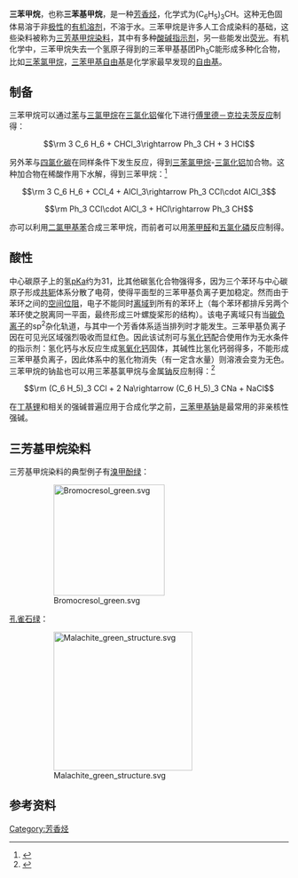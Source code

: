 {{chembox
| Name = 三苯甲烷
| NameEn = Triphenylmethane
| verifiedrevid = 405920957
| ImageFile = Triphenylmethan.svg
| IUPACName = Triphenylmethane
| OtherNames = 1,1',1"-Methylidynetrisbenzene
| Section1 = {{Chembox Identifiers
| ChemSpiderID_Ref = {{chemspidercite|correct|chemspider}}
| ChemSpiderID = 10169
| InChI = 1/C19H16/c1-4-10-16(11-5-1)19(17-12-6-2-7-13-17)18-14-8-3-9-15-18/h1-15,19H
| InChIKey = AAAQKTZKLRYKHR-UHFFFAOYAF
| StdInChI_Ref = {{stdinchicite|correct|chemspider}}
| StdInChI = 1S/C19H16/c1-4-10-16(11-5-1)19(17-12-6-2-7-13-17)18-14-8-3-9-15-18/h1-15,19H
| StdInChIKey_Ref = {{stdinchicite|correct|chemspider}}
| StdInChIKey = AAAQKTZKLRYKHR-UHFFFAOYSA-N
| CASNo_Ref = {{cascite|correct|CAS}}
| CASNo = 519-73-3
| EINECS = 208-275-0
| PubChem = 10614
| SMILES = c1c(cccc1)C(c2ccccc2)c3ccccc3
}}
| Section2 = {{Chembox Properties
| Formula = C<sub>19</sub>H<sub>16</sub>
| MolarMass = 244.33
| Appearance =
| Density = 1.014 g/cm<sup>3</sup>
| MeltingPt = 92-94 ℃
| BoilingPt = 359 ℃
| Solubility = 不溶
  }}
| Section3 = {{Chembox Hazards
| RPhrases = {{R36}}, {{R37}}, {{R38}}
| ExternalMSDS = [http://ptcl.chem.ox.ac.uk/MSDS/TR/triphenylmethane.html External MSDS]|   MainHazards =
| FlashPt =
| Autoignition =
  }}
}}
'''三苯甲烷'''，也称'''三苯基甲烷'''，是一种[[芳香烃|芳香烃]]，化学式为(C<sub>6</sub>H<sub>5</sub>)<sub>3</sub>CH。这种无色固体易溶于非[[极性|极性]]的[[有机溶剂|有机溶剂]]，不溶于水。三苯甲烷是许多人工合成染料的基础，这些染料被称为[[三芳基甲烷染料|三芳基甲烷染料]]，其中有多种[[酸碱指示剂|酸碱指示剂]]，另一些能发出[[荧光|荧光]]。有机化学中，三苯甲烷失去一个氢原子得到的三苯甲基基团Ph<sub>3</sub>C能形成多种化合物，比如[[三苯氯甲烷|三苯氯甲烷]]，[[三苯甲基自由基|三苯甲基自由基]]是化学家最早发现的[[自由基|自由基]]。

== 制备 ==

三苯甲烷可以通过[[苯|苯]]与[[三氯甲烷|三氯甲烷]]在[[三氯化铝|三氯化铝]]催化下进行[[傅里德－克拉夫茨反应|傅里德－克拉夫茨反应]]制得：
:<math>\rm 3 C_6 H_6 + CHCl_3\rightarrow Ph_3 CH + 3 HCl</math>

另外苯与[[四氯化碳|四氯化碳]]在同样条件下发生反应，得到[[三苯氯甲烷|三苯氯甲烷]]-[[三氯化铝|三氯化铝]]加合物。这种加合物在稀酸作用下水解，得到三苯甲烷：<ref>{{OrgSynth | title = Triphenylmethane | author = J. F. Norris | year=1941| collvol = 1 | collvolpages = 548 | prep = cv1p0548}}</ref>

:<math>\rm 3 C_6 H_6 + CCl_4 + AlCl_3\rightarrow Ph_3 CCl\cdot AlCl_3</math>
:<math>\rm Ph_3 CCl\cdot AlCl_3 + HCl\rightarrow Ph_3 CH</math>

亦可以利用[[二氯甲基苯|二氯甲基苯]]合成三苯甲烷，而前者可以用[[苯甲醛|苯甲醛]]和[[五氯化磷|五氯化磷]]反应制得。

== 酸性 ==

中心碳原子上的氢[[pKa|pKa]]约为31，比其他碳氢化合物强得多，因为三个苯环与中心碳原子形成[[共轭|共轭]]体系分散了电荷，使得平面型的三苯甲基负离子更加稳定。然而由于苯环之间的[[空间位阻|空间位阻]]，电子不能同时[[离域|离域]]到所有的苯环上（每个苯环都排斥另两个苯环使之脱离同一平面，最终形成三叶螺旋桨形的结构）。该电子离域只有当[[碳负离子|碳负离子]]的sp<sup>2</sup>杂化轨道，与其中一个芳香体系适当排列时才能发生。三苯甲基负离子因在可见光区域强烈吸收而显红色。因此该试剂可与[[氢化钙|氢化钙]]配合使用作为无水条件的指示剂：氢化钙与水反应生成[[氢氧化钙|氢氧化钙]]固体，其碱性比氢化钙弱得多，不能形成三苯甲基负离子，因此体系中的氢化物消失（有一定含水量）则溶液会变为无色。三苯甲烷的钠盐也可以用三苯基氯甲烷与金属[[钠|钠]]反应制得：<ref>{{OrgSynth | author = W. B. Renfrow Jr and C. R. Hauser | title = Triphenylmethylsodium | collvol = 2 | collvolpages = 607| year = 1943 | prep = CV2P0607}}</ref>

:<math>\rm (C_6 H_5)_3 CCl + 2 Na\rightarrow  (C_6 H_5)_3 CNa + NaCl</math>

在[[丁基锂|丁基锂]]和相关的强碱普遍应用于合成化学之前，[[三苯甲基钠|三苯甲基钠]]是最常用的非亲核性强碱。

== 三芳基甲烷染料 ==
{{Main|三芳基甲烷染料}}
三芳基甲烷染料的典型例子有[[溴甲酚绿|溴甲酚绿]]：

: [[Image:Bromocresol_green.svg|200px]]

[[孔雀石绿|孔雀石绿]]：

: [[Image:Malachite_green_structure.svg|250px]]

== 参考资料 ==
{{Reflist}}

[[Category:芳香烃|Category:芳香烃]]

{{芳香族化合物}}